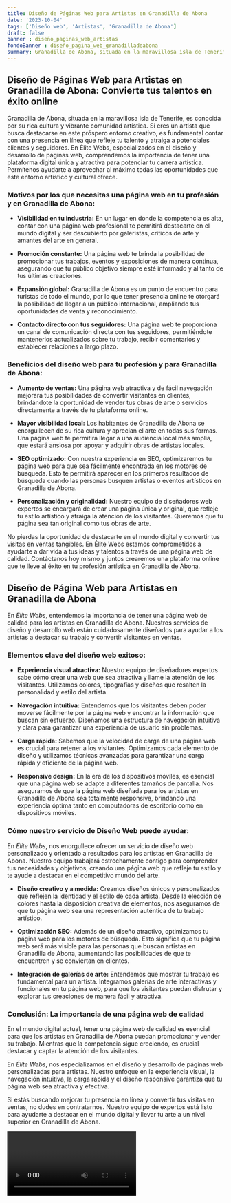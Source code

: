 ```yaml
---
title: Diseño de Páginas Web para Artistas en Granadilla de Abona
date: '2023-10-04'
tags: ['Diseño web', 'Artistas', 'Granadilla de Abona']
draft: false
banner : diseño_paginas_web_artistas
fondoBanner : diseño_pagina_web_granadilladeabona
summary: Granadilla de Abona, situada en la maravillosa isla de Tenerife, es conocida por su rica cultura y vibrante comunidad artística. Si eres un artista que busca destacarse en este próspero entorno creativo, es fundamental contar con una presencia en línea que refleje tu talento y atraiga a potenciales clientes y seguidores. En Élite Webs, especializados en el diseño y desarrollo de páginas web, comprendemos la importancia de tener una plataforma digital única y atractiva para potenciar tu carrera artística. Permítenos ayudarte a aprovechar al máximo todas las oportunidades que este entorno artístico y cultural ofrece.
---
```


## Diseño de Páginas Web para Artistas en Granadilla de Abona: Convierte tus talentos en éxito online

Granadilla de Abona, situada en la maravillosa isla de Tenerife, es conocida por su rica cultura y vibrante comunidad artística. Si eres un artista que busca destacarse en este próspero entorno creativo, es fundamental contar con una presencia en línea que refleje tu talento y atraiga a potenciales clientes y seguidores. En Élite Webs, especializados en el diseño y desarrollo de páginas web, comprendemos la importancia de tener una plataforma digital única y atractiva para potenciar tu carrera artística. Permítenos ayudarte a aprovechar al máximo todas las oportunidades que este entorno artístico y cultural ofrece.

### Motivos por los que necesitas una página web en tu profesión y en Granadilla de Abona:

- **Visibilidad en tu industria:** En un lugar en donde la competencia es alta, contar con una página web profesional te permitirá destacarte en el mundo digital y ser descubierto por galeristas, críticos de arte y amantes del arte en general.

- **Promoción constante:** Una página web te brinda la posibilidad de promocionar tus trabajos, eventos y exposiciones de manera continua, asegurando que tu público objetivo siempre esté informado y al tanto de tus últimas creaciones.

- **Expansión global:** Granadilla de Abona es un punto de encuentro para turistas de todo el mundo, por lo que tener presencia online te otorgará la posibilidad de llegar a un público internacional, ampliando tus oportunidades de venta y reconocimiento.

- **Contacto directo con tus seguidores:** Una página web te proporciona un canal de comunicación directa con tus seguidores, permitiéndote mantenerlos actualizados sobre tu trabajo, recibir comentarios y establecer relaciones a largo plazo.

### Beneficios del diseño web para tu profesión y para Granadilla de Abona:

- **Aumento de ventas:** Una página web atractiva y de fácil navegación mejorará tus posibilidades de convertir visitantes en clientes, brindándote la oportunidad de vender tus obras de arte o servicios directamente a través de tu plataforma online.

- **Mayor visibilidad local:** Los habitantes de Granadilla de Abona se enorgullecen de su rica cultura y aprecian el arte en todas sus formas. Una página web te permitirá llegar a una audiencia local más amplia, que estará ansiosa por apoyar y adquirir obras de artistas locales.

- **SEO optimizado:** Con nuestra experiencia en SEO, optimizaremos tu página web para que sea fácilmente encontrada en los motores de búsqueda. Esto te permitirá aparecer en los primeros resultados de búsqueda cuando las personas busquen artistas o eventos artísticos en Granadilla de Abona.

- **Personalización y originalidad:** Nuestro equipo de diseñadores web expertos se encargará de crear una página única y original, que refleje tu estilo artístico y atraiga la atención de los visitantes. Queremos que tu página sea tan original como tus obras de arte.

No pierdas la oportunidad de destacarte en el mundo digital y convertir tus visitas en ventas tangibles. En Élite Webs estamos comprometidos a ayudarte a dar vida a tus ideas y talentos a través de una página web de calidad. Contáctanos hoy mismo y juntos crearemos una plataforma online que te lleve al éxito en tu profesión artística en Granadilla de Abona.

<GifSeo />

<Cta />

## **Diseño de Página Web para Artistas en Granadilla de Abona**
En *Élite Webs*, entendemos la importancia de tener una página web de calidad para los artistas en Granadilla de Abona. Nuestros servicios de diseño y desarrollo web están cuidadosamente diseñados para ayudar a los artistas a destacar su trabajo y convertir visitantes en ventas.

### Elementos clave del diseño web exitoso:
- **Experiencia visual atractiva:** Nuestro equipo de diseñadores expertos sabe cómo crear una web que sea atractiva y llame la atención de los visitantes. Utilizamos colores, tipografías y diseños que resalten la personalidad y estilo del artista.

- **Navegación intuitiva:** Entendemos que los visitantes deben poder moverse fácilmente por la página web y encontrar la información que buscan sin esfuerzo. Diseñamos una estructura de navegación intuitiva y clara para garantizar una experiencia de usuario sin problemas.

- **Carga rápida:** Sabemos que la velocidad de carga de una página web es crucial para retener a los visitantes. Optimizamos cada elemento de diseño y utilizamos técnicas avanzadas para garantizar una carga rápida y eficiente de la página web.

- **Responsive design:** En la era de los dispositivos móviles, es esencial que una página web se adapte a diferentes tamaños de pantalla. Nos aseguramos de que la página web diseñada para los artistas en Granadilla de Abona sea totalmente responsive, brindando una experiencia óptima tanto en computadoras de escritorio como en dispositivos móviles.

### Cómo nuestro servicio de Diseño Web puede ayudar:
En *Élite Webs*, nos enorgullece ofrecer un servicio de diseño web personalizado y orientado a resultados para los artistas en Granadilla de Abona. Nuestro equipo trabajará estrechamente contigo para comprender tus necesidades y objetivos, creando una página web que refleje tu estilo y te ayude a destacar en el competitivo mundo del arte.

- **Diseño creativo y a medida:** Creamos diseños únicos y personalizados que reflejen la identidad y el estilo de cada artista. Desde la elección de colores hasta la disposición creativa de elementos, nos aseguramos de que tu página web sea una representación auténtica de tu trabajo artístico.

- **Optimización SEO:** Además de un diseño atractivo, optimizamos tu página web para los motores de búsqueda. Esto significa que tu página web será más visible para las personas que buscan artistas en Granadilla de Abona, aumentando las posibilidades de que te encuentren y se conviertan en clientes.

- **Integración de galerías de arte:** Entendemos que mostrar tu trabajo es fundamental para un artista. Integramos galerías de arte interactivas y funcionales en tu página web, para que los visitantes puedan disfrutar y explorar tus creaciones de manera fácil y atractiva.

### Conclusión: La importancia de una página web de calidad
En el mundo digital actual, tener una página web de calidad es esencial para que los artistas en Granadilla de Abona puedan promocionar y vender su trabajo. Mientras que la competencia sigue creciendo, es crucial destacar y captar la atención de los visitantes.

En *Élite Webs*, nos especializamos en el diseño y desarrollo de páginas web personalizadas para artistas. Nuestro enfoque en la experiencia visual, la navegación intuitiva, la carga rápida y el diseño responsive garantiza que tu página web sea atractiva y efectiva.

Si estás buscando mejorar tu presencia en línea y convertir tus visitas en ventas, no dudes en contratarnos. Nuestro equipo de expertos está listo para ayudarte a destacar en el mundo digital y llevar tu arte a un nivel superior en Granadilla de Abona.

<Video />

<CtaBot job='Artistas' city='Granadilla de Abona'/>

<Gmaps query='Granadilla de Abona+españa+maps' />